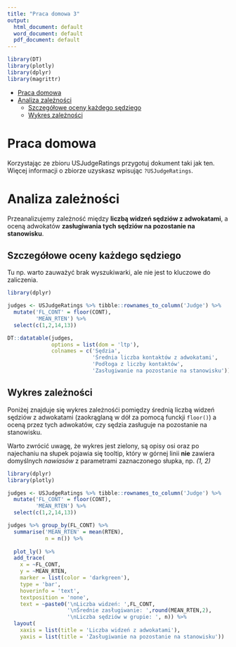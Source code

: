 ```yaml
---
title: "Praca domowa 3"
output:
  html_document: default
  word_document: default
  pdf_document: default
---
```


```r
library(DT)
library(plotly)
library(dplyr)
library(magrittr)
```

-   [Praca domowa](#praca-domowa)
-   [Analiza zależności](#analiza-zależności)
    -   [Szczegółowe oceny każdego sędziego](#szczegółowe-oceny-każdego-sędziego)
    -   [Wykres zależności](#wykres-zależności)

# Praca domowa {#praca-domowa}

Korzystając ze zbioru USJudgeRatings przygotuj dokument taki jak ten. Więcej informacji o zbiorze uzyskasz wpisując `?USJudgeRatings`.

# Analiza zależności {#analiza-zależności}

Przeanalizujemy zależność między **liczbą widzeń sędziów z adwokatami**, a oceną adwokatów **zasługiwania tych sędziów na pozostanie na stanowisku**.

## Szczegółowe oceny każdego sędziego {#szczegółowe-oceny-każdego-sędziego}

Tu np. warto zauważyć brak wyszukiwarki, ale nie jest to kluczowe do zaliczenia.

```r
library(dplyr)

judges <- USJudgeRatings %>% tibble::rownames_to_column('Judge') %>%
  mutate('FL_CONT' = floor(CONT),
         'MEAN_RTEN') %>%
  select(c(1,2,14,13))

DT::datatable(judges,
              options = list(dom = 'ltp'),
              colnames = c('Sędzia',
                           'Średnia liczba kontaktów z adwokatami',
                           'Podłoga z liczby kontaktów',
                           'Zasługiwanie na pozostanie na stanowisku'))

```

## Wykres zależności {#wykres-zależności}

Poniżej znajduje się wykres zależnośći pomiędzy średnią liczbą widzeń sędziów z adwokatami (zaokrąglaną w dół za pomocą funckji `floor()`) a oceną przez tych adwokatów, czy sędzia zasługuje na pozostanie na stanowisku.

Warto zwrócić uwagę, że wykres jest zielony, są opisy osi oraz po najechaniu na słupek pojawia się tooltip, który w górnej linii **nie** zawiera domyślnych *nawiasów* z parametrami zaznaczonego słupka, np. *(1, 2)*

```r
library(dplyr)
library(plotly)

judges <- USJudgeRatings %>% tibble::rownames_to_column('Judge') %>%
  mutate('FL_CONT' = floor(CONT),
         'MEAN_RTEN') %>%
  select(c(1,2,14,13))

judges %>% group_by(FL_CONT) %>%
  summarise('MEAN_RTEN' = mean(RTEN),
            n = n()) %>%
  
  plot_ly() %>%
  add_trace(
    x = ~FL_CONT,
    y = ~MEAN_RTEN,
    marker = list(color = 'darkgreen'),
    type = 'bar',
    hoverinfo = 'text',
    textposition = 'none',
    text = ~paste0('\nLiczba widzeń: ',FL_CONT,
                   '\nŚrednie zasługiwanie: ',round(MEAN_RTEN,2),
                   '\nLiczba sędziów w grupie: ', n)) %>%
  layout(
    xaxis = list(title = 'Liczba widzeń z adwokatami'),
    yaxis = list(title = 'Zasługiwanie na pozostanie na stanowisku'))

```
